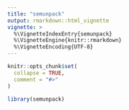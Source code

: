 ```yaml
---
title: "semunpack"
output: rmarkdown::html_vignette
vignette: >
  %\VignetteIndexEntry{semunpack}
  %\VignetteEngine{knitr::rmarkdown}
  %\VignetteEncoding{UTF-8}
---
```


```r
knitr::opts_chunk$set(
  collapse = TRUE,
  comment = "#>"
)
```

```r
library(semunpack)
```
